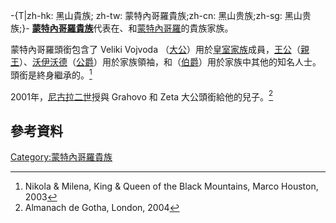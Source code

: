 -{T|zh-hk: 黑山貴族; zh-tw: 蒙特內哥羅貴族;zh-cn: 黑山贵族;zh-sg: 黑山贵族;}-
'''[[黑山人|蒙特內哥羅]][[貴族|貴族]]'''代表在{{link-en|Doclea|Duklja}}、{{link-en|Zeta|Principality of Zeta}}和[[蒙特內哥羅|蒙特內哥羅]]的貴族家族。

蒙特內哥羅頭銜包含了 Veliki Vojvoda （[[大親王|大公]]）用於[[彼得羅維奇-涅戈什王朝|皇室家族]]成員，[[王公_(斯拉夫)|王公]]（[[親王|親王]]）、[[沃伊沃德|沃伊沃德]]（[[公爵|公爵]]）用於家族領袖，和{{link-en|Serdar|Serdar (Ottoman rank)}}（[[伯爵|伯爵]]）用於家族中其他的知名人士。頭銜是終身繼承的。<ref>Nikola & Milena, King & Queen of the Black Mountains, Marco Houston, 2003</ref>

2001年，[[尼古拉二世_(蒙特內哥羅王國)|尼古拉二世]]授與 Grahovo 和 Zeta 大公頭銜給他的兒子{{link-en|Prince Boris Petrović-Njegoš|Boris, Hereditary Prince of Montenegro}}。<ref>Almanach de Gotha, London, 2004</ref>

== 參考資料 ==
{{Reflist}}

[[Category:蒙特內哥羅貴族|Category:蒙特內哥羅貴族]]